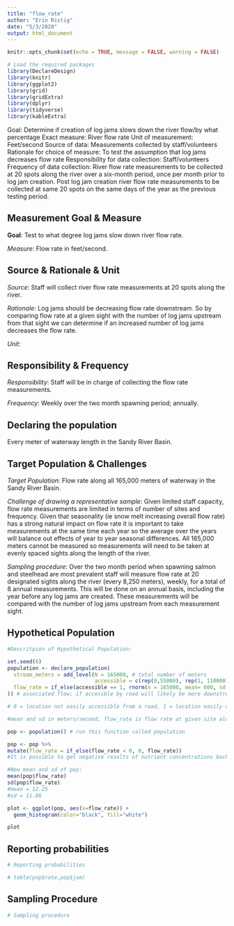 ```yaml
---
title: "flow_rate"
author: "Erin Ristig"
date: "5/3/2020"
output: html_document
---
```


```r
knitr::opts_chunk$set(echo = TRUE, message = FALSE, warning = FALSE)
```

```r
# Load the required packages
library(DeclareDesign)
library(knitr)
library(ggplot2)
library(grid)
library(gridExtra)
library(dplyr)
library(tidyverse)
library(kableExtra)
```

Goal: Determine if creation of log jams slows down the river flow/by what percentage
Exact measure: River flow rate
Unit of measurement: Feet/second
Source of data: Measurements collected by staff/volunteers
Rationale for choice of measure: To test the assumption that log jams decreases flow rate
Responsibility for data collection: Staff/volunteers
Frequency of data collection: River flow rate measurements to be collected at 20 spots along the river over a six-month period, once per month prior to log jam creation. Post log jam creation river flow rate measurements to be collected at same 20 spots on the same days of the year as the previous testing period.

## Measurement Goal & Measure

**Goal**: Test to what degree log jams slow down river flow rate.

*Measure*: Flow rate in feet/second.

## Source & Rationale & Unit

*Source*: Staff will collect river flow rate measurements at 20 spots along the river.

*Rationale*: Log jams should be decreasing flow rate downstream. So by comparing flow rate at a given sight with the number of log jams upstream from that sight we can determine if an increased number of log jams decreases the flow rate.

*Unit*: 


## Responsibility & Frequency

*Responsibility*: Staff will be in charge of collecting the flow rate measurements. 

*Frequency*: Weekly over the two month spawning period; annually.


## Declaring the population

Every meter of waterway length in the Sandy River Basin.


## Target Population & Challenges

*Target Population*: Flow rate along all 165,000 meters of waterway in the Sandy River Basin.

*Challenge of drawing a representative sample*: 
Given limited staff capacity, flow rate measurements are limited in terms of number of sites and frequency. Given that seasonality (ie snow melt increasing overall flow rate) has a strong natural impact on flow rate it is important to take measurements at the same time each year so the average over the years will balance out effects of year to year seasonal differences. All 165,000 meters cannot be measured so measurements will need to be taken at evenly spaced sights along the length of the river.

*Sampling procedure*: Over the two month period when spawning salmon and steelhead are most prevalent staff will measure flow rate at 20 designated sights along the river (every 8,250 meters), weekly, for a total of 8 annual measurements. This will be done on an annual basis, including the year before any log jams are created. These measurements will be compared with the number of log jams upstream from each measurement sight.

## Hypothetical Population

```r
#Descritpion of Hypothetical Population: 

set.seed(6)
population <- declare_population(
  stream_meters = add_level(N = 165000, # total number of meters
                            accessible = c(rep(0,55000), rep(1, 110000)), # 0 is location isn't easily accessible from road (roughly a third); 1 is easily accessible (other two thirds)
  flow_rate = if_else(accessible == 1, rnorm(n = 165000, mean= 600, sd = 5), rnorm(n = 165000, mean= 200, sd = 7))
)) # associated flow; if accesible by road will likely be more downstream along the main tributary of the river and therefore have a faster flow rate.

# 0 = location not easily accessible from a road, 1 = location easily accessible from a road

#mean and sd in meters/second, flow_rate is flow rate at given site along river

pop <- population() # run this function called population

pop <- pop %>%
mutate(flow_rate = if_else(flow_rate < 0, 0, flow_rate)) 
#It is possible to get negative results of nutrient concentrations back from lab analysis, but negative nutrient concentrations do not actually exist. The above code assumes that any negative concentrations are an instrument error since the concentration in the sample was below the minimum detection limit of the instrument - and therefore are actually 0 mg/L concentrations.

#New mean and sd of pop: 
mean(pop$flow_rate)
sd(pop$flow_rate)
#mean = 12.25
#sd = 11.86

plot <- ggplot(pop, aes(x=flow_rate)) + 
  geom_histogram(color="black", fill="white")

plot


```

## Reporting probabilities

```r
# Reporting probabilities

```

```r
# table(pop$rate,pop$jam)
```

## Sampling Procedure

```r
# Sampling procedure

```




